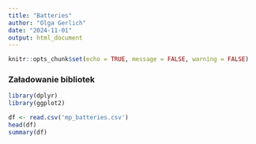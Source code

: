 ```yaml
---
title: "Batteries"
author: "Olga Gerlich"
date: "2024-11-01"
output: html_document
---
```


```r
knitr::opts_chunk$set(echo = TRUE, message = FALSE, warning = FALSE)
```

### Załadowanie bibliotek
```r
library(dplyr)
library(ggplot2)
```

```r
df <- read.csv('mp_batteries.csv')
head(df)
summary(df)
```